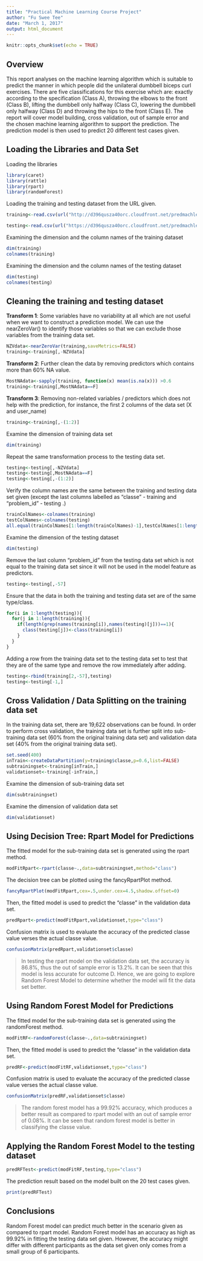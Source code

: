```yaml
---
title: "Practical Machine Learning Course Project"
author: "Fu Swee Tee"
date: "March 1, 2017"
output: html_document
---
```


```r
knitr::opts_chunk$set(echo = TRUE)
```

## Overview

This report analyses on the machine learning algorithm which is suitable to predict the manner in which people did the unilateral dumbbell biceps curl exercises. There are five classifications for this exercise which are: exactly according to the specification (Class A), throwing the elbows to the front (Class B), lifting the dumbbell only halfway (Class C), lowering the dumbbell only halfway (Class D) and throwing the hips to the front (Class E). The report will cover model building, cross validation, out of sample error and the chosen machine learning algorithm to support the prediction. The prediction model is then used to predict 20 different test cases given.

## Loading the Libraries and Data Set

Loading the libraries

```r
library(caret)
library(rattle)
library(rpart)
library(randomForest)
```

Loading the training and testing dataset from the URL given.

```r
training<-read.csv(url("http://d396qusza40orc.cloudfront.net/predmachlearn/pml-training.csv"),header=TRUE,na.strings=c("NA","#DIV/0!",""))

testing<-read.csv(url("https://d396qusza40orc.cloudfront.net/predmachlearn/pml-testing.csv"),header=TRUE,na.strings=c("NA","#DIV/0!",""))
```

Examining the dimension and the column names of the training dataset

```r
dim(training)
colnames(training)
```

Examining the dimension and the column names of the testing dataset

```r
dim(testing)
colnames(testing)
```

## Cleaning the training and testing dataset

__Transform 1__: Some variables have no variability at all which are not useful when we want to construct a prediction model. We can use the nearZeroVar() to identify those variables so that we can exclude those variables from the training data set.

```r
NZVdata<-nearZeroVar(training,saveMetrics=FALSE)
training<-training[,-NZVdata]
```

__Transform 2__: Further clean the data by removing predictors which contains more than 60% NA value.

```r
MostNAdata<-sapply(training, function(x) mean(is.na(x))) >0.6
training<-training[,MostNAdata==F]
```

__Transform 3__: Removing non-related variables / predictors which does not help with the prediction, for instance, the first 2 columns of the data set (X and user_name)

```r
training<-training[,-(1:2)]
```

Examine the dimension of training data set

```r
dim(training)
```

Repeat the same transformation process to the testing data set.

```r
testing<-testing[,-NZVdata]
testing<-testing[,MostNAdata==F]
testing<-testing[,-(1:2)]
```

Verify the column names are the same between the training and testing data set given (except the last columns labelled as "classe" - training and "problem_id" - testing .)

```r
trainColNames<-colnames(training)
testColNames<-colnames(testing)
all.equal(trainColNames[1:length(trainColNames)-1],testColNames[1:length(trainColNames)-1])
```

Examine the dimension of the testing dataset

```r
dim(testing)
```

Remove the last column "problem_id" from the testing data set which is not equal to the training data set since it will not be used in the model feature as predictors.

```r
testing<-testing[,-57]
```

Ensure that the data in both the training and testing data set are of the same type/class.

```r
for(i in 1:length(testing)){
  for(j in 1:length(training)){     
    if(length(grep(names(training[i]),names(testing)[j]))==1){
      class(testing[j])<-class(training[i])
    }
  }
}
```

Adding a row from the training data set to the testing data set to test that they are of the same type and remove the row immediately after adding.

```r
testing<-rbind(training[2,-57],testing)
testing<-testing[-1,]
```

## Cross Validation / Data Splitting on the training data set

In the training data set, there are 19,622 observations can be found. In order to perform cross validation, the training data set is further split into sub-training data set (60% from the original training data set) and validation data set (40% from the original training data set).

```r
set.seed(400)
inTrain<-createDataPartition(y=training$classe,p=0.6,list=FALSE)
subtrainingset<-training[inTrain,]
validationset<-training[-inTrain,]
```

Examine the dimension of sub-training data set

```r
dim(subtrainingset)
```

Examine the dimension of validation data set

```r
dim(validationset)
```

## Using Decision Tree: Rpart Model for Predictions

The fitted model for the sub-training data set is generated using the rpart method.

```r
modFitRpart<-rpart(classe~.,data=subtrainingset,method="class") 
```

The decision tree can be plotted using the fancyRpartPlot method.

```r
fancyRpartPlot(modFitRpart,cex=.5,under.cex=4.5,shadow.offset=0)
```

Then, the fitted model is used to predict the "classe" in the validation data set.

```r
predRpart<-predict(modFitRpart,validationset,type="class")
```

Confusion matrix is used to evaluate the accuracy of the predicted classe value verses the actual classe value.

```r
confusionMatrix(predRpart,validationset$classe)
```

> In testing the rpart model on the validation data set, the accuracy is 86.8%, thus the out of sample error is 13.2%. It can be seen that this model is less accurate for outcome D. Hence, we are going to explore Random Forest Model to determine whether the model will fit the data set better.

## Using Random Forest Model for Predictions

The fitted model for the sub-training data set is generated using the randomForest method.

```r
modFitRF<-randomForest(classe~.,data=subtrainingset)
```

Then, the fitted model is used to predict the "classe" in the validation data set.

```r
predRF<-predict(modFitRF,validationset,type="class")
```

Confusion matrix is used to evaluate the accuracy of the predicted classe value verses the actual classe value.

```r
confusionMatrix(predRF,validationset$classe)
```

> The random forest model has a 99.92% accuracy, which produces a better result as compared to rpart model with an out of sample error of 0.08%. It can be seen that random forest model is better in classifying the classe value.

## Applying the Random Forest Model to the testing dataset

```r
predRFTest<-predict(modFitRF,testing,type="class")
```

The prediction result based on the model built on the 20 test cases given.

```r
print(predRFTest)
```

## Conclusions

Random Forest model can predict much better in the scenario given as compared to rpart model. Random Forest model has an accuracy as high as 99.92% in fitting the testing data set given. However, the accuracy might differ with different participants as the data set given only comes from a small group of 6 participants.
